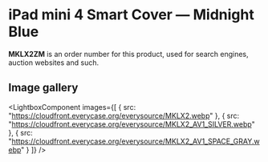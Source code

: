 
# iPad mini 4 Smart Cover — Midnight Blue

<Callout type='info' emoji='👉🏻'>**MKLX2ZM** is an order number for this product, used for search engines, auction websites and such.</Callout>

## Image gallery

<LightboxComponent
    images={[
      {
        src: "https://cloudfront.everycase.org/everysource/MKLX2.webp"
      },
      {
        src: "https://cloudfront.everycase.org/everysource/MKLX2_AV1_SILVER.webp"
      },
      {
        src: "https://cloudfront.everycase.org/everysource/MKLX2_AV1_SPACE_GRAY.webp"
      }
    ]}
  />
